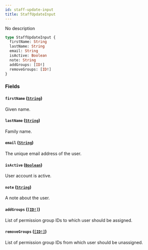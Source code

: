 ```yaml
---
id: staff-update-input
title: StaffUpdateInput
---
```


No description

```graphql
type StaffUpdateInput {
  firstName: String
  lastName: String
  email: String
  isActive: Boolean
  note: String
  addGroups: [ID!]
  removeGroups: [ID!]
}
```

### Fields

#### `firstName` ([`String`](../../../developer/api-reference/scalars/string))

Given name.

#### `lastName` ([`String`](../../../developer/api-reference/scalars/string))

Family name.

#### `email` ([`String`](../../../developer/api-reference/scalars/string))

The unique email address of the user.

#### `isActive` ([`Boolean`](../../../developer/api-reference/scalars/boolean))

User account is active.

#### `note` ([`String`](../../../developer/api-reference/scalars/string))

A note about the user.

#### `addGroups` ([`[ID!]`](../../../developer/api-reference/scalars/id))

List of permission group IDs to which user should be assigned.

#### `removeGroups` ([`[ID!]`](../../../developer/api-reference/scalars/id))

List of permission group IDs from which user should be unassigned.
